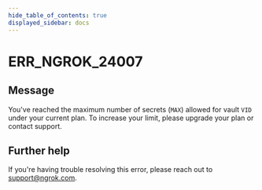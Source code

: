 ```yaml
---
hide_table_of_contents: true
displayed_sidebar: docs
---
```



# ERR_NGROK_24007

## Message

You've reached the maximum number of secrets (`MAX`) allowed for vault `VID` under your current plan. To increase your limit, please upgrade your plan or contact support.

<ErrorDetails error="err_ngrok_24007" />

## Further help

If you're having trouble resolving this error, please reach out to [support@ngrok.com](mailto:support@ngrok.com?subject=Help%20with%20ERR_NGROK_24007).
